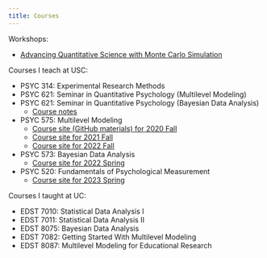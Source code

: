 ```yaml
---
title: Courses
---
```


Workshops:

- [Advancing Quantitative Science with Monte Carlo Simulation](https://github.com/marklhc/MCWorkshop)

Courses I teach at USC:

- PSYC 314: Experimental Research Methods
- PSYC 621: Seminar in Quantitative Psychology (Multilevel Modeling)
- PSYC 621: Seminar in Quantitative Psychology (Bayesian Data Analysis)
    + [Course notes](https://psyc-bayes-notes.netlify.com)
- PSYC 575: Multilevel Modeling
    + [Course site (GitHub materials) for 2020 Fall](https://github.com/marklhc/marklai-pages/tree/master/content/courses/psyc575)
    + [Course site for 2021 Fall](https://psyc575-2021fall.netlify.app/)
    + [Course site for 2022 Fall](https://psyc575-2022fall.netlify.app/)
- PSYC 573: Bayesian Data Analysis
    + [Course site for 2022 Spring](https://psyc573-2022spring.netlify.app/)
- PSYC 520: Fundamentals of Psychological Measurement
    + [Course site for 2023 Spring](https://marklhc.quarto.pub/psyc520-2023spring/)

Courses I taught at UC:

- EDST 7010: Statistical Data Analysis I
- EDST 7011: Statistical Data Analysis II
- EDST 8075: Bayesian Data Analysis
- EDST 7082: Getting Started With Multilevel Modeling
- EDST 8087: Multilevel Modeling for Educational Research
